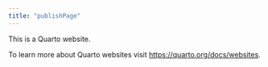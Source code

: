 ```yaml
---
title: "publishPage"
---
```


This is a Quarto website.

To learn more about Quarto websites visit <https://quarto.org/docs/websites>.
